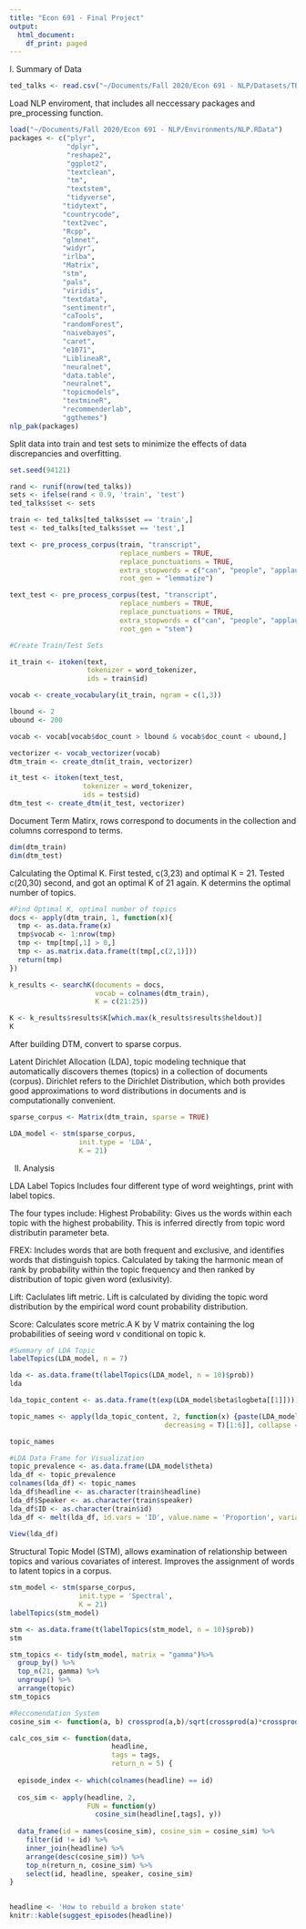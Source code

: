 ```yaml
---
title: "Econ 691 - Final Project"
output:
  html_document:
    df_print: paged
---
```


I. Summary of Data
```r
ted_talks <- read.csv("~/Documents/Fall 2020/Econ 691 - NLP/Datasets/TED_Talks_by_ID_plus-transcripts-and-LIWC-and-MFT-plus-views (1).csv", comment.char="#")
```

Load NLP enviroment, that includes all neccessary packages and pre_processing function.
```r
load("~/Documents/Fall 2020/Econ 691 - NLP/Environments/NLP.RData")
packages <- c("plyr",
              "dplyr",
              "reshape2",
              "ggplot2",
              "textclean",
              "tm",
              "textstem",
              "tidyverse",
             "tidytext",
             "countrycode",
             "text2vec",
             "Rcpp",
             "glmnet",
             "widyr",
             "irlba",
             "Matrix",
             "stm",
             "pals",
             "viridis",
             "textdata",
             "sentimentr",
             "caTools",
             "randomForest",
             "naivebayes",
             "caret",
             "e1071",
             "LiblineaR",
             "neuralnet",
             "data.table",
             "neuralnet",
             "topicmodels",
             "textmineR",
             "recommenderlab",
             "ggthemes")
nlp_pak(packages) 

```

Split data into train and test sets to minimize the effects of data discrepancies and overfitting.
```r
set.seed(94121)

rand <- runif(nrow(ted_talks))
sets <- ifelse(rand < 0.9, 'train', 'test')
ted_talks$set <- sets

train <- ted_talks[ted_talks$set == 'train',]
test <- ted_talks[ted_talks$set == 'test',]
```

```r
text <- pre_process_corpus(train, "transcript",
                           replace_numbers = TRUE,
                           replace_punctuations = TRUE,
                           extra_stopwords = c("can", "people", "applause"),
                           root_gen = "lemmatize")

text_test <- pre_process_corpus(test, "transcript",
                           replace_numbers = TRUE,
                           replace_punctuations = TRUE,
                           extra_stopwords = c("can", "people", "applause"),
                           root_gen = "stem")

```

```r
#Create Train/Test Sets

it_train <- itoken(text, 
                   tokenizer = word_tokenizer,
                   ids = train$id)

vocab <- create_vocabulary(it_train, ngram = c(1,3))

lbound <- 2
ubound <- 200

vocab <- vocab[vocab$doc_count > lbound & vocab$doc_count < ubound,]

vectorizer <- vocab_vectorizer(vocab)
dtm_train <- create_dtm(it_train, vectorizer)

it_test <- itoken(text_test,
                  tokenizer = word_tokenizer,
                  ids = test$id)
dtm_test <- create_dtm(it_test, vectorizer)
```

Document Term Matirx, rows correspond to documents in the collection and columns correspond to terms.
```r
dim(dtm_train)
dim(dtm_test)
```

Calculating the Optimal K. First tested, c(3,23) and optimal K = 21. Tested c(20,30) second, and got an optimal K of 21 again. K determins the optimal number of topics. 
```r
#Find Optimal K, optimal number of topics
docs <- apply(dtm_train, 1, function(x){
  tmp <- as.data.frame(x)
  tmp$vocab <- 1:nrow(tmp)
  tmp <- tmp[tmp[,1] > 0,]
  tmp <- as.matrix.data.frame(t(tmp[,c(2,1)]))
  return(tmp)
})
```

```r
k_results <- searchK(documents = docs,
                     vocab = colnames(dtm_train),
                     K = c(21:25))
```


```r
K <- k_results$results$K[which.max(k_results$results$heldout)]
K
```
After building DTM, convert to sparse corpus.

Latent Dirichlet Allocation (LDA), topic modeling technique that automatically discovers themes (topics) in a collection of documents (corpus). Dirichlet refers to the Dirichlet Distribution, which both provides good approximations to word distributions in documents and is computationally convenient.
```r
sparse_corpus <- Matrix(dtm_train, sparse = TRUE)

LDA_model <- stm(sparse_corpus,
                 init.type = 'LDA',
                 K = 21)
```

II. Analysis

LDA Label Topics
Includes four different type of word weightings, print with label topics.

The four types include:
  Highest Probability: Gives us the words within each topic with the highest probability. This is inferred directly from topic word distributin parameter beta. 
  
  FREX: Includes words that are both frequent and exclusive, and identifies words that distinguish topics. Calculated by taking the harmonic mean of rank by probability within the topic frequency and then ranked by distribution of topic given word (exlusivity).
  
  Lift: Caclulates lift metric. Lift is calculated by dividing the topic word distribution by the empirical word count probability distribution. 
  
  Score: Calculates score metric.A K by V matrix containing the log probabilities of seeing word v conditional on topic k. 
  
```r
#Summary of LDA Topic
labelTopics(LDA_model, n = 7)
```


```r
lda <- as.data.frame(t(labelTopics(LDA_model, n = 10)$prob))
lda
```

```r
lda_topic_content <- as.data.frame(t(exp(LDA_model$beta$logbeta[[1]])))

topic_names <- apply(lda_topic_content, 2, function(x) {paste(LDA_model$vocab[order(x,
                                      decreasing = T)[1:6]], collapse = " ")})

topic_names
```


```r
#LDA Data Frame for Visualization
topic_prevalence <- as.data.frame(LDA_model$theta)
lda_df <- topic_prevalence
colnames(lda_df) <- topic_names
lda_df$headline <- as.character(train$headline)
lda_df$Speaker <- as.character(train$speaker)
lda_df$ID <- as.character(train$id)
lda_df <- melt(lda_df, id.vars = 'ID', value.name = 'Proportion', variable.name = 'Topic_Names')
              
View(lda_df)
```


Structural Topic Model (STM), allows examination of relationship between topics and various covariates of interest. Improves the assignment of words to latent topics in a corpus. 
```r
stm_model <- stm(sparse_corpus,
                 init.type = 'Spectral',
                 K = 21)
labelTopics(stm_model)
```

```r
stm <- as.data.frame(t(labelTopics(stm_model, n = 10)$prob))
stm
```

```r
stm_topics <- tidy(stm_model, matrix = "gamma")%>%
  group_by() %>%
  top_n(21, gamma) %>%
  ungroup() %>%
  arrange(topic)
stm_topics
```

```r
#Reccomendation System
cosine_sim <- function(a, b) crossprod(a,b)/sqrt(crossprod(a)*crossprod(b))

calc_cos_sim <- function(data,
                         headline,
                         tags = tags,
                         return_n = 5) {
  
  episode_index <- which(colnames(headline) == id)
  
  cos_sim <- apply(headline, 2,
                   FUN = function(y)
                     cosine_sim(headline[,tags], y))
  
  data_frame(id = names(cosine_sim), cosine_sim = cosine_sim) %>%
    filter(id != id) %>% 
    inner_join(headline) %>%
    arrange(desc(cosine_sim)) %>%
    top_n(return_n, cosine_sim) %>%
    select(id, headline, speaker, cosine_sim)
}
  
```

```r
headline <- 'How to rebuild a broken state'
knitr::kable(suggest_episodes(headline))
```




